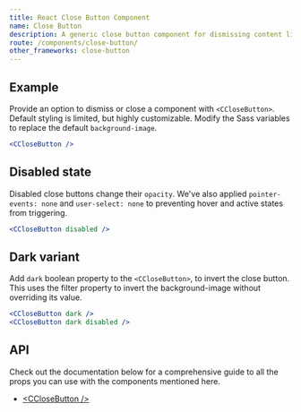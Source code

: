 ```yaml
---
title: React Close Button Component
name: Close Button
description: A generic close button component for dismissing content like modals and alerts.
route: /components/close-button/
other_frameworks: close-button
---
```



## Example

Provide an option to dismiss or close a component with `<CCloseButton>`. Default styling is limited, but highly customizable. Modify the Sass variables to replace the default `background-image`.

```jsx preview
<CCloseButton />
```

## Disabled state

Disabled close buttons change their `opacity`. We've also applied `pointer-events: none` and `user-select: none` to preventing hover and active states from triggering.

```jsx preview
<CCloseButton disabled />
```

## Dark variant

Add `dark` boolean property to the `<CCloseButton>`, to invert the close button. This uses the filter property to invert the background-image without overriding its value.

```jsx preview className="bg-dark border-0"
<CCloseButton dark />
<CCloseButton dark disabled />
```

## API

Check out the documentation below for a comprehensive guide to all the props you can use with the components mentioned here.

- [&lt;CCloseButton /&gt;](./api/#cclosebutton)

